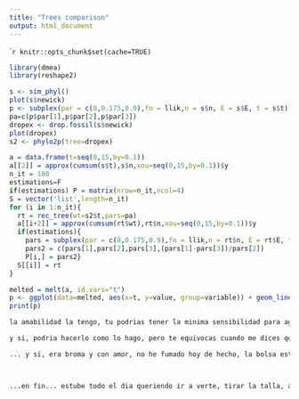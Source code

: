 ```yaml
---
title: "Trees comparison"
output: html_document
---
```


````r
knitr::opts_chunk$set(cache=TRUE)
```

```r
library(dmea)
library(reshape2)
```




```r

s <- sim_phyl()
plot(s$newick)
p <- subplex(par = c(8,0.175,0.9),fn = llik,n = s$n, E = s$E, t = s$t)
pa=c(p$par[1],p$par[2],p$par[3])
dropex <- drop.fossil(s$newick)
plot(dropex)
s2 <- phylo2p(tree=dropex)

a = data.frame(t=seq(0,15,by=0.1))
a[[2]] = approx(cumsum(s$t),s$n,xou=seq(0,15,by=0.1))$y
n_it = 100
estimations=F
if(estimations) P = matrix(nrow=n_it,ncol=4)
S = vector('list',length=n_it)
for (i in 1:n_it){
  rt = rec_tree(wt=s2$t,pars=pa)
  a[[i+2]] = approx(cumsum(rt$wt),rt$n,xou=seq(0,15,by=0.1))$y
  if(estimations){
    pars = subplex(par = c(8,0.175,0.9),fn = llik,n = rt$n, E = rt$E, t = rt$t)$par
    pars2 = c(pars[1],pars[2],pars[3],(pars[1]-pars[3])/pars[2])
    P[i,] = pars2}
  S[[i]] = rt
}

melted = melt(a, id.vars="t")
p <- ggplot(data=melted, aes(x=t, y=value, group=variable)) + geom_line() + ylab('# Lineages') + xlab('Time') + geom_line(data=melted[melted$variable=='V2',],aes(x=t, y=value),color='blue') +ggtitle('(mle)')#  + geom_line(data=data.frame(t=seq(0,15,by=0.1),variable="mean",value=rowMeans(AA, na.rm = TRUE, dims = 1)),aes(x=t, y=value),color='green')
print(p)
```


```r
la amabilidad la tengo, tu podrias tener la minima sensibilidad para agradecerla... pero ya me rendi, algun dia la vida te va a mostrar que todas las cosas que para ti son obvias tenerlas en realidad son lujos, y te va a ensenar a agradecer tener salud, comida, y la vida en general... a las buenas o a las malas...

y si, podria hacerlo como lo hago, pero te equivocas cuando me dices que no me cuesta nada... pero bueno es mas de lo mismo, es imposible que entiendas el valor de las cosas...

... y si, era broma y con amor, no he fumado hoy de hecho, la bolsa esta igual que ayer, era solo parte de tirar la talla con mi companera... pero siempre te las arreglas para mostrarme que de companera tienes muy poco...



...en fin... estube todo el dia queriendo ir a verte, tirar la talla, abrazarte, compartir... pero ahora

```
